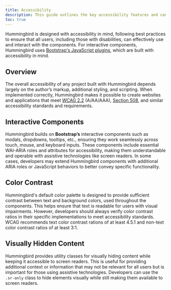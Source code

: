 ```yaml
---
title: Accessibility
description: This guide outlines the key accessibility features and considerations implemented in Hummingbird.
toc: true
---
```


Hummingbird is designed with accessibility in mind, following best practices to ensure that all users, including those with disabilities, can effectively use and interact with the components. For interactive components, Hummingbird uses <a href="https://getbootstrap.com/docs/5.3/getting-started/javascript/" target='_blank'>Bootstrap's JavaScript plugins</a>, which are built with accessibility in mind.

## Overview

The overall accessibility of any project built with Hummingbird depends largely on the author’s markup, additional styling, and scripting. When implemented correctly, Hummingbird makes it possible to create websites and applications that meet <a href='https://www.w3.org/TR/wcag/' target='_blank'>WCAG 2.2</a> (A/AA/AAA), <a href='https://www.section508.gov/' target='_blank'>Section 508</a>, and similar accessibility standards and requirements.

## Interactive Components

Hummingbird builds on **Bootstrap’s** interactive components such as modals, dropdowns, tooltips, etc., ensuring they work seamlessly across touch, mouse, and keyboard inputs. These components include essential WAI-ARIA roles and attributes for accessibility, making them understandable and operable with assistive technologies like screen readers. In some cases, developers may extend Hummingbird components with additional ARIA roles or JavaScript behaviors to better convey specific functionality.

## Color Contrast

Hummingbird's default color palette is designed to provide sufficient contrast between text and background colors, used throughout the components. This helps ensure that text is readable for users with visual impairments. However, developers should always verify color contrast ratios in their specific implementations to meet accessibility standards. WCAG recommends text color contrast rations of at least 4.5.1 and non-text color contrast ratios of at least 3:1.

## Visually Hidden Content

Hummingbird provides utility classes for visually hiding content while keeping it accessible to screen readers. This is useful for providing additional context or information that may not be relevant for all users but is important for those using assistive technologies. Developers can use the `.sr-only` class to hide elements visually while still making them available to screen readers.